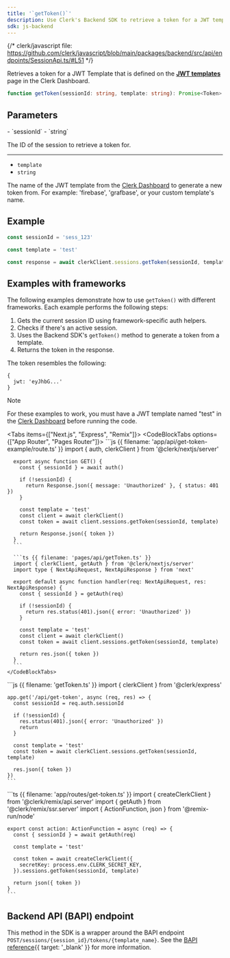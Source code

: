 ```yaml
---
title: '`getToken()`'
description: Use Clerk's Backend SDK to retrieve a token for a JWT template that is defined in the Clerk Dashboard.
sdk: js-backend
---
```


{/* clerk/javascript file: https://github.com/clerk/javascript/blob/main/packages/backend/src/api/endpoints/SessionApi.ts/#L51 */}

Retrieves a token for a JWT Template that is defined on the [**JWT templates**](https://dashboard.clerk.com/last-active?path=jwt-templates) page in the Clerk Dashboard.

```ts
function getToken(sessionId: string, template: string): Promise<Token>
```

## Parameters

<Properties>
  - `sessionId`
  - `string`

  The ID of the session to retrieve a token for.

  ---

  - `template`
  - `string`

  The name of the JWT template from the [Clerk Dashboard](https://dashboard.clerk.com/last-active?path=jwt-templates) to generate a new token from. For example: 'firebase', 'grafbase', or your custom template's name.
</Properties>

## Example

<Include src="_partials/backend/usage" />

```js
const sessionId = 'sess_123'

const template = 'test'

const response = await clerkClient.sessions.getToken(sessionId, template)
```

## Examples with frameworks

The following examples demonstrate how to use `getToken()` with different frameworks. Each example performs the following steps:

1. Gets the current session ID using framework-specific auth helpers.
1. Checks if there's an active session.
1. Uses the Backend SDK's `getToken()` method to generate a token from a template.
1. Returns the token in the response.

The token resembles the following:

```
{
  jwt: 'eyJhbG...'
}
```

> [!NOTE]
> For these examples to work, you must have a JWT template named "test" in the [Clerk Dashboard](https://dashboard.clerk.com/last-active?path=jwt-templates) before running the code.

<Tabs items={["Next.js", "Express", "Remix"]}>
  <Tab>
    <CodeBlockTabs options={["App Router", "Pages Router"]}>
      ```js {{ filename: 'app/api/get-token-example/route.ts' }}
      import { auth, clerkClient } from '@clerk/nextjs/server'

      export async function GET() {
        const { sessionId } = await auth()

        if (!sessionId) {
          return Response.json({ message: 'Unauthorized' }, { status: 401 })
        }

        const template = 'test'
        const client = await clerkClient()
        const token = await client.sessions.getToken(sessionId, template)

        return Response.json({ token })
      }
      ```

      ```ts {{ filename: 'pages/api/getToken.ts' }}
      import { clerkClient, getAuth } from '@clerk/nextjs/server'
      import type { NextApiRequest, NextApiResponse } from 'next'

      export default async function handler(req: NextApiRequest, res: NextApiResponse) {
        const { sessionId } = getAuth(req)

        if (!sessionId) {
          return res.status(401).json({ error: 'Unauthorized' })
        }

        const template = 'test'
        const client = await clerkClient()
        const token = await client.sessions.getToken(sessionId, template)

        return res.json({ token })
      }
      ```
    </CodeBlockTabs>
  </Tab>

  <Tab>
    ```js {{ filename: 'getToken.ts' }}
    import { clerkClient } from '@clerk/express'

    app.get('/api/get-token', async (req, res) => {
      const sessionId = req.auth.sessionId

      if (!sessionId) {
        res.status(401).json({ error: 'Unauthorized' })
        return
      }

      const template = 'test'
      const token = await clerkClient.sessions.getToken(sessionId, template)

      res.json({ token })
    })
    ```
  </Tab>

  <Tab>
    ```ts {{ filename: 'app/routes/get-token.ts' }}
    import { createClerkClient } from '@clerk/remix/api.server'
    import { getAuth } from '@clerk/remix/ssr.server'
    import { ActionFunction, json } from '@remix-run/node'

    export const action: ActionFunction = async (req) => {
      const { sessionId } = await getAuth(req)

      const template = 'test'

      const token = await createClerkClient({
        secretKey: process.env.CLERK_SECRET_KEY,
      }).sessions.getToken(sessionId, template)

      return json({ token })
    }
    ```
  </Tab>
</Tabs>

## Backend API (BAPI) endpoint

This method in the SDK is a wrapper around the BAPI endpoint `POST/sessions/{session_id}/tokens/{template_name}`. See the [BAPI reference](/docs/reference/backend-api/tag/sessions/post/sessions/\{session_id}/tokens/\{template_name}){{ target: '_blank' }} for more information.

